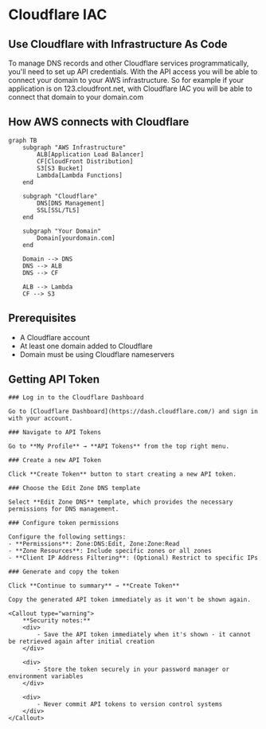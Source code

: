 
# Cloudflare IAC

## Use Cloudflare with Infrastructure As Code

To manage DNS records and other Cloudflare services programmatically, you'll need to set up API credentials. With the API access you will be able to connect your domain to your AWS infrastructure. So for example if your application is on 123.cloudfront.net, with Cloudflare IAC you will be able to connect that domain to your domain.com

## How AWS connects with Cloudflare

```mermaid
graph TB
    subgraph "AWS Infrastructure"
        ALB[Application Load Balancer]
        CF[CloudFront Distribution]
        S3[S3 Bucket]
        Lambda[Lambda Functions]
    end

    subgraph "Cloudflare"
        DNS[DNS Management]
        SSL[SSL/TLS]
    end

    subgraph "Your Domain"
        Domain[yourdomain.com]
    end

    Domain --> DNS
    DNS --> ALB
    DNS --> CF

    ALB --> Lambda
    CF --> S3

```

## Prerequisites

- A Cloudflare account
- At least one domain added to Cloudflare
- Domain must be using Cloudflare nameservers

## Getting API Token

<Steps>

    ### Log in to the Cloudflare Dashboard

    Go to [Cloudflare Dashboard](https://dash.cloudflare.com/) and sign in with your account.

    ### Navigate to API Tokens

    Go to **My Profile** → **API Tokens** from the top right menu.

    ### Create a new API Token

    Click **Create Token** button to start creating a new API token.

    ### Choose the Edit Zone DNS template

    Select **Edit Zone DNS** template, which provides the necessary permissions for DNS management.

    ### Configure token permissions

    Configure the following settings:
    - **Permissions**: Zone:DNS:Edit, Zone:Zone:Read
    - **Zone Resources**: Include specific zones or all zones
    - **Client IP Address Filtering**: (Optional) Restrict to specific IPs

    ### Generate and copy the token

    Click **Continue to summary** → **Create Token**

    Copy the generated API token immediately as it won't be shown again.

    <Callout type="warning">
        **Security notes:**
        <div>
            - Save the API token immediately when it's shown - it cannot be retrieved again after initial creation
        </div>

        <div>
            - Store the token securely in your password manager or environment variables
        </div>

        <div>
            - Never commit API tokens to version control systems
        </div>
    </Callout>

</Steps>
